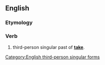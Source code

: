 ==English==

===Etymology===
{{suffix|took|eth}}

===Verb===
{{en-verb form}}

# {{context|archaic|lang=en}} third-person singular past of '''[[take]]'''</span>.</span>

[[Category:English third-person singular forms]]